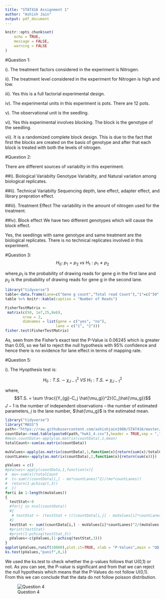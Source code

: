 ```yaml
---
title: "STAT416 Assignment 1"
author: "Ashish Jain"
output: pdf_document
---
```


```r
knitr::opts_chunk$set(
    echo = TRUE,
    message = FALSE,
    warning = FALSE
)
```

#Question 1:

i). The treatment factors considered in the experiment is Nitrogen.

ii). The treatment level considered in the experiment for Nitrogen is high and low.

iii). Yes this is a full factorial experimental design.

iv). The experimental units in this experiment is pots. There are 12 pots.

v). The observational unit is the seedling.

vi). Yes this experimental involves blocking. The block is the genotype of the seedling.

vii). It is a randomized complete block design. This is due to the fact that first the blocks are created on the basis of genotype and after that each block is treated with both the levels of nitrogen.

#Question 2:

There are different sources of variabilty in this experiment.

##i). Biological Variabilty
Genotype Variabilty, and Natural variation among biological replicates.  

##ii). Technical Variabilty
Sequencing depth, lane effect, adapter effect, and library prepration effect.

##iii). Treatment Effect
The variability in the amount of nitrogen used for the treatment.

##iv). Block effect
We have two different genotypes which will cause the block effect.

Yes, the seedlings with same genotype and same treatment are the biological replicates. There is no technical replicates involved in this experiment.

#Question 3:
$$H_0: \ p_1 = p_2 \ vs \ H_1:p_1 \neq p_2$$

where,$p_1$ is the probability of drawing reads for gene g in the first lane and $p_2$ is the probability of drawing reads for gene g in the second lane.

```r
library("tidyverse")
table<-data.frame(Lane=c("Gene g count","Total read Count"),"1"=c("50","10M"),"2"=c("25","8M"))
table %>% knitr::kable(caption = "Number of Reads")

FisherTestMatrix <-
 matrix(c(50, 1e7,25,8e6),
        nrow = 2,
        dimnames = list(gene = c("yes", "no"),
                       lane = c("1", "2")))
fisher.test(FisherTestMatrix)
```

As, seen from the Fisher's exact test the P-Value is 0.06245 which is greater than 0.05, so we fail to reject the null hypothesis with 95% confidence and hence there is no evidence for lane effect in terms of mapping rate.

#Question 5:

i).
The Hyopthesis test is:

$$H_0: T.S. \ \sim \ \chi^2_{J-1} \ VS \ H_1: T.S. \ \nsim \ \chi^2_{J-1}$$

where, 
$$T.S. = \sum \frac{{Y_{gj}-C_j \hat{\mu_g}}^2}{C_j\hat{\mu_g}}$$
$J-1$ is the number of independent observations – the number of estimated parameters, $j$ is the lane number, $\hat{\mu_g}$ is the estimated mean.


```r
library("tidyverse")
library("MASS")
path<-"https://raw.githubusercontent.com/ashishjain1988/STAT416/master/HW1/"
countData<-read.table(paste0(path,"hwk1_4.csv"),header = TRUE,sep = ",")
#mean.countData<-apply(as.matrix(countData),1,mean)
totalCount<-sum(as.matrix(countData))

muValues<-apply(as.matrix(countData),1,function(x){return(sum(x)/totalCount)})
countLanes<-apply(as.matrix(countData),2,function(x){return(sum(x))})

pValues = c()
#pValues<-apply(countData,1,function(x){
#  mu<-sum(x)/totalCount
#  t<-sum(((countData[i,] - mu*countLanes)^2)/(mu*countLanes))
#  return(1-pchisq(t,3))
#  })
for(i in 1:length(muValues))
{
  testStat<-0
  #for(j in ncol(countData))
  #{
   # testStat <- (testStat + (((countData[i,j] - muValues[i]*countLanes[j])^2)/(muValues[i]*countLanes[j])))
  #}
  testStat <- sum((countData[i,] - muValues[i]*countLanes)^2/(muValues[i]*countLanes))
  #print(testStat)
  #print(1-pchisq(testStat,3))
  pValues<-c(pValues,(1-pchisq(testStat,3)))
}
qqplot(pValues,runif(10000),plot.it=TRUE, xlab = "P-Values",main = "QQ Plot")
ks.test(pValues,"punif",0,1)
```

We used the ks.test to check whether the p-values follows that U(0,1) or not. As you can see, the P-value is significant and from that we can reject the null hypothesis which means that the P-Values do not follow U(0,1). From this we can conclude that the data do not follow poisson distribution.

![Question 4](https://raw.githubusercontent.com/ashishjain1988/BCB570/master/HW2/Question2.jpg)
